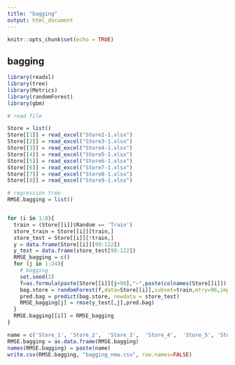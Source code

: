 ```yaml
---
title: "bagging"
output: html_document
---
```


```r
knitr::opts_chunk$set(echo = TRUE)
```

## bagging

```r

library(readxl)
library(tree)
library(Metrics)
library(randomForest)
library(gbm)

# read file

Store = list()
Store[[1]] = read_excel("Store2-1.xlsx")
Store[[2]] = read_excel("Store3-1.xlsx")
Store[[3]] = read_excel("Store4-1.xlsx")
Store[[4]] = read_excel("Store5-1.xlsx")
Store[[5]] = read_excel("Store6-1.xlsx")
Store[[6]] = read_excel("Store7-1.xlsx")
Store[[7]] = read_excel("Store8-1.xlsx")
Store[[8]] = read_excel("Store9-1.xlsx")

# regression tree
RMSE.bagging = list()


for (i in 1:8){
  train = (Store[[i]]$Random == 'Train')
  store_train = Store[[i]][train,]
  store_test = Store[[i]][!train,]
  y = data.frame(Store[[i]][99:122])
  y_test = data.frame(store_test[99:122])
  RMSE_bagging = c()
  for (j in 1:24){
    # bagging
    set.seed(1)
    f=as.formula(paste(Store[[i]][j+98],"~",paste(colnames(Store[[i]])[3:98],collapse="+")))
    bag.store = randomForest(f,data=Store[[i]],subset=train,mtry=96,importance=TRUE)
    pred.bag = predict(bag.store, newdata = store_test)
    RMSE_bagging[j] = rmse(y_test[,j],pred.bag)
  }
  RMSE.bagging[[i]] = RMSE_bagging
}

name = c('Store_1', 'Store_2',  'Store_3',  'Store_4',  'Store_5', 'Store_6', 'Store_7',  'Store_8')
RMSE.bagging = as.data.frame(RMSE.bagging)
names(RMSE.bagging) = paste(name)
write.csv(RMSE.bagging, "bagging_new.csv", row.names=FALSE)
```